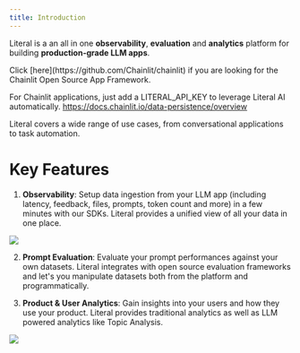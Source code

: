 ```yaml
---
title: Introduction
---
```


Literal is a an all in one **observability**, **evaluation** and **analytics** platform for building **production-grade LLM apps**.

<Note>
  Click [here](https://github.com/Chainlit/chainlit) if you are looking for the
  Chainlit Open Source App Framework.

  For Chainlit applications, just add a LITERAL_API_KEY to leverage Literal AI automatically. https://docs.chainlit.io/data-persistence/overview
</Note>

Literal covers a wide range of use cases, from conversational applications to task automation.

# Key Features

1. **Observability**: Setup data ingestion from your LLM app (including latency, feedback, files, prompts, token count and more) in a few minutes with our SDKs. Literal provides a unified view of all your data in one place.

<Frame caption="Example of an OpenAI assistant thread">
  <img src="/images/openai-assistant.png" />
</Frame>

2. **Prompt Evaluation**: Evaluate your prompt performances against your own datasets. Literal integrates with open source evaluation frameworks and let's you manipulate datasets both from the platform and programmatically.

3. **Product & User Analytics**: Gain insights into your users and how they use your product. Literal provides traditional analytics as well as LLM powered analytics like Topic Analysis.

<Frame caption="Literal Dashboard">
  <img src="/images/analytics.png" />
</Frame>
